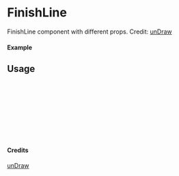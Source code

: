
<Meta of={FinishLine} title="unDraw/FinishLine" />

# FinishLine

FinishLine component with different props.
Credit: [unDraw](https://undraw.co/illustrations)

#### Example

<Canvas of={FinishLine.Primary} />

## Usage

```ts
import { FinishLine } from "yadl-ui";

const Example = () => {
  return (
      <FinishLine />
  );
};

export default Example;
```

#### Credits
[unDraw](https://undraw.co/illustrations)
